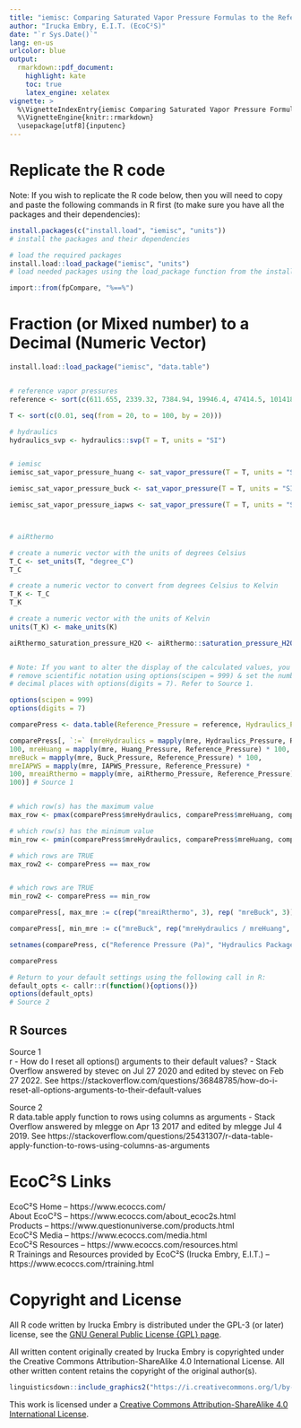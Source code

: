 ```yaml
---
title: "iemisc: Comparing Saturated Vapor Pressure Formulas to the Reference"
author: "Irucka Embry, E.I.T. (EcoC²S)"
date: "`r Sys.Date()`"
lang: en-us
urlcolor: blue
output:
  rmarkdown::pdf_document:
    highlight: kate
    toc: true
    latex_engine: xelatex
vignette: >
  %\VignetteIndexEntry{iemisc Comparing Saturated Vapor Pressure Formulas to the Reference}
  %\VignetteEngine{knitr::rmarkdown}
  \usepackage[utf8]{inputenc}
---
```


\bigskip

# Replicate the R code

Note: If you wish to replicate the R code below, then you will need to copy and paste the following commands in R first (to make sure you have all the packages and their dependencies):  

```r
install.packages(c("install.load", "iemisc", "units"))
# install the packages and their dependencies
```

\bigskip
\bigskip

```r
# load the required packages
install.load::load_package("iemisc", "units")
# load needed packages using the load_package function from the install.load package (it is assumed that you have already installed these packages)

import::from(fpCompare, "%==%")
```

\bigskip
\bigskip

# Fraction (or Mixed number) to a Decimal (Numeric Vector)

```r

install.load::load_package("iemisc", "data.table")


# reference vapor pressures
reference <- sort(c(611.655, 2339.32, 7384.94, 19946.4, 47414.5, 101418))

T <- sort(c(0.01, seq(from = 20, to = 100, by = 20)))

# hydraulics
hydraulics_svp <- hydraulics::svp(T = T, units = "SI")


# iemisc
iemisc_sat_vapor_pressure_huang <- sat_vapor_pressure(T = T, units = "SI", formula = "Huang")

iemisc_sat_vapor_pressure_buck <- sat_vapor_pressure(T = T, units = "SI", formula = "Buck")

iemisc_sat_vapor_pressure_iapws <- sat_vapor_pressure(T = T, units = "SI", formula = "IAPWS")



# aiRthermo

# create a numeric vector with the units of degrees Celsius
T_C <- set_units(T, "degree_C")
T_C

# create a numeric vector to convert from degrees Celsius to Kelvin
T_K <- T_C
T_K

# create a numeric vector with the units of Kelvin
units(T_K) <- make_units(K)

aiRthermo_saturation_pressure_H2O <- aiRthermo::saturation_pressure_H2O(drop_units(T_K))


# Note: If you want to alter the display of the calculated values, you can
# remove scientific notation using options(scipen = 999) & set the number of
# decimal places with options(digits = 7). Refer to Source 1.

options(scipen = 999)
options(digits = 7)

comparePress <- data.table(Reference_Pressure = reference, Hydraulics_Pressure = hydraulics_svp, Huang_Pressure = iemisc_sat_vapor_pressure_huang, Buck_Pressure = iemisc_sat_vapor_pressure_buck, IAPWS_Pressure = iemisc_sat_vapor_pressure_iapws, aiRthermo_Pressure = aiRthermo_saturation_pressure_H2O)

comparePress[, `:=` (mreHydraulics = mapply(mre, Hydraulics_Pressure, Reference_Pressure) *
100, mreHuang = mapply(mre, Huang_Pressure, Reference_Pressure) * 100,
mreBuck = mapply(mre, Buck_Pressure, Reference_Pressure) * 100, 
mreIAPWS = mapply(mre, IAPWS_Pressure, Reference_Pressure) *
100, mreaiRthermo = mapply(mre, aiRthermo_Pressure, Reference_Pressure) *
100)] # Source 1


# which row(s) has the maximum value
max_row <- pmax(comparePress$mreHydraulics, comparePress$mreHuang, comparePress$mreBuck, comparePress$mreIAPWS, comparePress$mreaiRthermo)

# which row(s) has the minimum value
min_row <- pmin(comparePress$mreHydraulics, comparePress$mreHuang, comparePress$mreBuck, comparePress$mreIAPWS, comparePress$mreaiRthermo)

# which rows are TRUE
max_row2 <- comparePress == max_row


# which rows are TRUE
min_row2 <- comparePress == min_row

comparePress[, max_mre := c(rep("mreaiRthermo", 3), rep( "mreBuck", 3))]

comparePress[, min_mre := c("mreBuck", rep("mreHydraulics / mreHuang", 4), "mreIAPWS")]

setnames(comparePress, c("Reference Pressure (Pa)", "Hydraulics Package Pressure (Pa)", "Huang Pressure (Pa)", "Buck Pressure (Pa)", "IAPWS Pressure (Pa)", "aiRthermo Pressure (Pa)", "MRE % (Hydraulics Package vs. Reference)", "MRE % (Huang vs. Reference)", "MRE % (Buck vs. Reference)", "MRE % (IAPWS vs. Reference)", "MRE % (aiRthermo vs. Reference)", "Maximum MRE % Formula", "Minumum MRE % Formula"))

comparePress

# Return to your default settings using the following call in R:
default_opts <- callr::r(function(){options()})
options(default_opts)
# Source 2
```

\bigskip
\bigskip

## R Sources

Source 1  
r - How do I reset all options() arguments to their default values? - Stack Overflow answered by stevec on Jul 27 2020 and edited by stevec on Feb 27 2022. See https://stackoverflow.com/questions/36848785/how-do-i-reset-all-options-arguments-to-their-default-values  

\medskip

Source 2  
R data.table apply function to rows using columns as arguments - Stack Overflow answered by mlegge on Apr 13 2017 and edited by mlegge Jul 4 2019. See https://stackoverflow.com/questions/25431307/r-data-table-apply-function-to-rows-using-columns-as-arguments  

\bigskip
\bigskip

# EcoC²S Links

EcoC²S Home -- https://www.ecoccs.com/  
About EcoC²S -- https://www.ecoccs.com/about_ecoc2s.html  
Products -- https://www.questionuniverse.com/products.html  
EcoC²S Media -- https://www.ecoccs.com/media.html  
EcoC²S Resources -- https://www.ecoccs.com/resources.html  
R Trainings and Resources provided by EcoC²S (Irucka Embry, E.I.T.) -- https://www.ecoccs.com/rtraining.html  

\bigskip
\bigskip

# Copyright and License

All R code written by Irucka Embry is distributed under the GPL-3 (or later) license, see the [GNU General Public License {GPL} page](https://www.gnu.org/licenses/gpl-3.0.html).  

All written content originally created by Irucka Embry is copyrighted under the Creative Commons Attribution-ShareAlike 4.0 International License. All other written content retains the copyright of the original author(s).  


```r
linguisticsdown::include_graphics2("https://i.creativecommons.org/l/by-sa/4.0/88x31.png")
```

This work is licensed under a [Creative Commons Attribution-ShareAlike 4.0 International License](https://creativecommons.org/licenses/by-sa/4.0/).  
